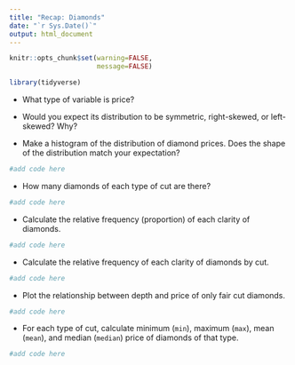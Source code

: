 ```yaml
---
title: "Recap: Diamonds"
date: "`r Sys.Date()`"
output: html_document
---
```


```r
knitr::opts_chunk$set(warning=FALSE,
                      message=FALSE)

```

```r
library(tidyverse)
```

- What type of variable is price? 

- Would you expect its distribution to be symmetric, right-skewed, or left-skewed? Why? 

- Make a histogram of the distribution of diamond prices. Does the shape of the distribution match your expectation?

```r
#add code here 
```

- How many diamonds of each type of cut are there?

```r
#add code here 
```

- Calculate the relative frequency (proportion) of each clarity of diamonds.

```r
#add code here 
```

- Calculate the relative frequency of each clarity of diamonds by cut.

```r
#add code here 
```

- Plot the relationship between depth and price of only fair cut diamonds.

```r
#add code here 
```

- For each type of cut, calculate minimum (`min`), maximum (`max`), mean (`mean`), and median (`median`) price of diamonds of that type.

```r
#add code here 
```
